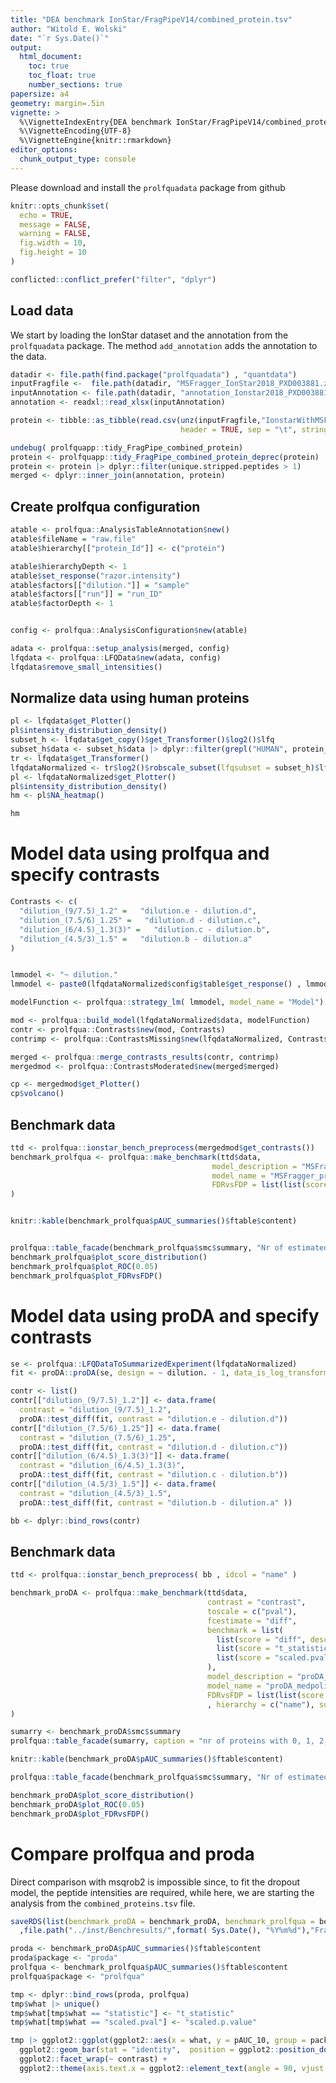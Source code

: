 ```yaml
---
title: "DEA benchmark IonStar/FragPipeV14/combined_protein.tsv"
author: "Witold E. Wolski"
date: "`r Sys.Date()`"
output:
  html_document:
    toc: true
    toc_float: true
    number_sections: true
papersize: a4
geometry: margin=.5in
vignette: >
  %\VignetteIndexEntry{DEA benchmark IonStar/FragPipeV14/combined_protein.tsv} 
  %\VignetteEncoding{UTF-8}
  %\VignetteEngine{knitr::rmarkdown}
editor_options: 
  chunk_output_type: console
---
```


Please download and install the `prolfquadata` package from github

```r
knitr::opts_chunk$set(
  echo = TRUE,
  message = FALSE,
  warning = FALSE,
  fig.width = 10,
  fig.height = 10
)
```

```r
conflicted::conflict_prefer("filter", "dplyr")

```

## Load data

We start by loading the IonStar dataset and the annotation from the `prolfquadata` package. The method `add_annotation` adds the annotation to the data.



```r
datadir <- file.path(find.package("prolfquadata") , "quantdata")
inputFragfile <-  file.path(datadir, "MSFragger_IonStar2018_PXD003881.zip")
inputAnnotation <- file.path(datadir, "annotation_Ionstar2018_PXD003881.xlsx")
annotation <- readxl::read_xlsx(inputAnnotation)

protein <- tibble::as_tibble(read.csv(unz(inputFragfile,"IonstarWithMSFragger/combined_protein.tsv"),
                                      header = TRUE, sep = "\t", stringsAsFactors = FALSE))

undebug( prolfquapp::tidy_FragPipe_combined_protein)
protein <- prolfquapp::tidy_FragPipe_combined_protein_deprec(protein)
protein <- protein |> dplyr::filter(unique.stripped.peptides > 1)
merged <- dplyr::inner_join(annotation, protein)
```

## Create prolfqua configuration

```r

atable <- prolfqua::AnalysisTableAnnotation$new()
atable$fileName = "raw.file"
atable$hierarchy[["protein_Id"]] <- c("protein")

atable$hierarchyDepth <- 1
atable$set_response("razor.intensity")
atable$factors[["dilution."]] = "sample"
atable$factors[["run"]] = "run_ID"
atable$factorDepth <- 1


config <- prolfqua::AnalysisConfiguration$new(atable)

adata <- prolfqua::setup_analysis(merged, config)
lfqdata <- prolfqua::LFQData$new(adata, config)
lfqdata$remove_small_intensities()


```

## Normalize data using human proteins

```r
pl <- lfqdata$get_Plotter()
pl$intensity_distribution_density()
subset_h <- lfqdata$get_copy()$get_Transformer()$log2()$lfq
subset_h$data <- subset_h$data |> dplyr::filter(grepl("HUMAN", protein_Id))
tr <- lfqdata$get_Transformer()
lfqdataNormalized <- tr$log2()$robscale_subset(lfqsubset = subset_h)$lfq
pl <- lfqdataNormalized$get_Plotter()
pl$intensity_distribution_density()
hm <- pl$NA_heatmap()
```

```r
hm
```



# Model data using prolfqua and specify contrasts

```r
Contrasts <- c(
  "dilution_(9/7.5)_1.2" =   "dilution.e - dilution.d",
  "dilution_(7.5/6)_1.25" =   "dilution.d - dilution.c",
  "dilution_(6/4.5)_1.3(3)" =   "dilution.c - dilution.b",
  "dilution_(4.5/3)_1.5" =   "dilution.b - dilution.a"
)


lmmodel <- "~ dilution."
lmmodel <- paste0(lfqdataNormalized$config$table$get_response() , lmmodel)

modelFunction <- prolfqua::strategy_lm( lmmodel, model_name = "Model")

mod <- prolfqua::build_model(lfqdataNormalized$data, modelFunction)
contr <- prolfqua::Contrasts$new(mod, Contrasts)
contrimp <- prolfqua::ContrastsMissing$new(lfqdataNormalized, Contrasts)

merged <- prolfqua::merge_contrasts_results(contr, contrimp)
mergedmod <- prolfqua::ContrastsModerated$new(merged$merged)

cp <- mergedmod$get_Plotter()
cp$volcano()

```


## Benchmark data 


```r
ttd <- prolfqua::ionstar_bench_preprocess(mergedmod$get_contrasts())
benchmark_prolfqua <- prolfqua::make_benchmark(ttd$data,
                                             model_description = "MSFragger med. polish and lm. density",
                                             model_name = "MSFragger_prot_med_lm",
                                             FDRvsFDP = list(list(score = "FDR", desc = FALSE))
)


knitr::kable(benchmark_prolfqua$pAUC_summaries()$ftable$content)


prolfqua::table_facade(benchmark_prolfqua$smc$summary, "Nr of estimated contrasts")
benchmark_prolfqua$plot_score_distribution()
benchmark_prolfqua$plot_ROC(0.05)
benchmark_prolfqua$plot_FDRvsFDP()

```


# Model data using proDA and specify contrasts

```r
se <- prolfqua::LFQDataToSummarizedExperiment(lfqdataNormalized)
fit <- proDA::proDA(se, design = ~ dilution. - 1, data_is_log_transformed = TRUE)

contr <- list()
contr[["dilution_(9/7.5)_1.2"]] <- data.frame(
  contrast = "dilution_(9/7.5)_1.2",
  proDA::test_diff(fit, contrast = "dilution.e - dilution.d"))
contr[["dilution_(7.5/6)_1.25"]] <- data.frame(
  contrast = "dilution_(7.5/6)_1.25",
  proDA::test_diff(fit, contrast = "dilution.d - dilution.c"))
contr[["dilution_(6/4.5)_1.3(3)"]] <- data.frame(
  contrast = "dilution_(6/4.5)_1.3(3)", 
  proDA::test_diff(fit, contrast = "dilution.c - dilution.b"))
contr[["dilution_(4.5/3)_1.5"]] <- data.frame(
  contrast = "dilution_(4.5/3)_1.5", 
  proDA::test_diff(fit, contrast = "dilution.b - dilution.a" ))

bb <- dplyr::bind_rows(contr)


```


## Benchmark data 


```r

ttd <- prolfqua::ionstar_bench_preprocess( bb , idcol = "name" )

benchmark_proDA <- prolfqua::make_benchmark(ttd$data,
                                            contrast = "contrast",
                                            toscale = c("pval"),
                                            fcestimate = "diff",
                                            benchmark = list(
                                              list(score = "diff", desc = TRUE),
                                              list(score = "t_statistic", desc = TRUE),
                                              list(score = "scaled.pval", desc = TRUE)
                                            ),  
                                            model_description = "proDA_medpolishInt",
                                            model_name = "proDA_medpolishInt",
                                            FDRvsFDP = list(list(score = "adj_pval", desc = FALSE))
                                            , hierarchy = c("name"), summarizeNA = "t_statistic"
)

sumarry <- benchmark_proDA$smc$summary
prolfqua::table_facade(sumarry, caption = "nr of proteins with 0, 1, 2, 3 missing contrasts.")

knitr::kable(benchmark_proDA$pAUC_summaries()$ftable$content)

prolfqua::table_facade(benchmark_prolfqua$smc$summary, "Nr of estimated contrasts")

benchmark_proDA$plot_score_distribution()
benchmark_proDA$plot_ROC(0.05)
benchmark_proDA$plot_FDRvsFDP()

```


# Compare prolfqua and proda

Direct comparison with msqrob2 is impossible since, to fit the dropout model, the peptide intensities are required, while here, we are starting the analysis from the `combined_proteins.tsv` file.

```r

saveRDS(list(benchmark_proDA = benchmark_proDA, benchmark_prolfqua = benchmark_prolfqua)
  ,file.path("../inst/Benchresults/",format( Sys.Date(), "%Y%m%d"),"FragPipev14_comb_prot.RDS"))

proda <- benchmark_proDA$pAUC_summaries()$ftable$content
proda$package <- "proda"
prolfqua <- benchmark_prolfqua$pAUC_summaries()$ftable$content
prolfqua$package <- "prolfqua"

tmp <- dplyr::bind_rows(proda, prolfqua)
tmp$what |> unique()
tmp$what[tmp$what == "statistic"] <- "t_statistic"
tmp$what[tmp$what == "scaled.pval"] <- "scaled.p.value"

tmp |> ggplot2::ggplot(ggplot2::aes(x = what, y = pAUC_10, group = package, color = NULL, fill = package)) +
  ggplot2::geom_bar(stat = "identity",  position = ggplot2::position_dodge()) +
  ggplot2::facet_wrap(~ contrast) +
  ggplot2::theme(axis.text.x = ggplot2::element_text(angle = 90, vjust = 0.5, hjust = 1))

```




